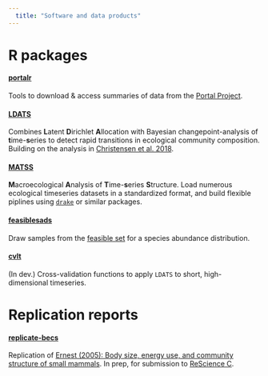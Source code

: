 ```yaml
---
  title: "Software and data products"
---
```


# R packages

#### 

#### [portalr](https://weecology.github.io/portalr/)

Tools to download & access summaries of data from the [Portal Project](https://www.weecology.org/project/portal/). 


#### [LDATS](https://weecology.github.io/LDATS/)

Combines **L**atent **D**irichlet **A**llocation with Bayesian changepoint-analysis of **t**ime-**s**eries to detect rapid transitions in ecological community composition. Building on the analysis in [Christensen et al. 2018](https://doi.org/10.1002/ecy.2373).


#### [MATSS](https://weecology.github.io/MATSS/)

**M**acroecological **A**nalysis of **T**ime-**s**eries **S**tructure. Load numerous ecological timeseries datasets in a standardized format, and build flexible piplines using [`drake`](https://books.ropensci.org/drake/) or similar packages.


#### [feasiblesads](https://github.com/diazrenata/feasiblesads)

Draw samples from the [feasible set](https://doi.org/10.1111/ele.12154) for a species abundance distribution.


#### [cvlt](https://diazrenata.github.io/cvlt/)

(In dev.) Cross-validation functions to apply `LDATS` to short, high-dimensional timeseries.



# Replication reports

#### [replicate-becs](https://github.com/diazrenata/replicate-becs)

Replication of [Ernest (2005): Body size, energy use, and community structure of small mammals](https://doi.org/10.1890/03-3179). In prep, for submission to [ReScience C](https://rescience.github.io/). 



